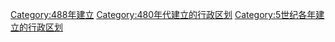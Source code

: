 [[Category:488年建立|Category:488年建立]]
[[Category:480年代建立的行政区划|Category:480年代建立的行政区划]]
[[Category:5世纪各年建立的行政区划|Category:5世纪各年建立的行政区划]]